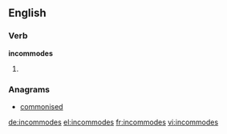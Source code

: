 ==English==

===Verb===
'''incommodes'''

# {{third-person singular of|incommode}}

===Anagrams===
* [[commonised#English|commonised]]

[[de:incommodes]]
[[el:incommodes]]
[[fr:incommodes]]
[[vi:incommodes]]